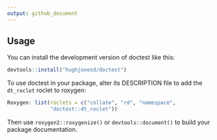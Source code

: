 ```yaml
---
output: github_document
---
```


## Usage

You can install the development version of doctest like this:

```r
devtools::install("hughjonesd/doctest")
```

To use doctest in your package, alter its DESCRIPTION file to add the 
`dt_roclet` roclet to roxygen:

```r
Roxygen: list(roclets = c("collate", "rd", "namespace", 
              "doctest::dt_roclet")) 
```
    
Then use `roxygen2::roxygenize()` or `devtools::document()` to build 
your package documentation.

